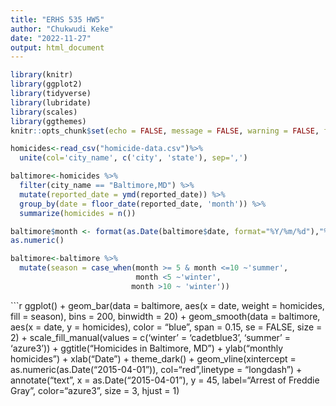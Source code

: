 ```yaml
---
title: "ERHS 535 HW5"
author: "Chukwudi Keke"
date: "2022-11-27"
output: html_document
---
```

```r
library(knitr)
library(ggplot2)
library(tidyverse)
library(lubridate)
library(scales)
library(ggthemes)
knitr::opts_chunk$set(echo = FALSE, message = FALSE, warning = FALSE, fig.width = 12, fig.height = 4, tidy = TRUE)
```

```r
homicides<-read_csv("homicide-data.csv")%>%
  unite(col='city_name', c('city', 'state'), sep=',') 
```

```r
baltimore<-homicides %>%
  filter(city_name == "Baltimore,MD") %>%
  mutate(reported_date = ymd(reported_date)) %>%
  group_by(date = floor_date(reported_date, 'month')) %>%
  summarize(homicides = n())
```

```r
baltimore$month <- format(as.Date(baltimore$date, format="%Y/%m/%d"),"%m") %>%
as.numeric()
```

```r
baltimore<-baltimore %>%
  mutate(season = case_when(month >= 5 & month <=10 ~'summer',
                            month <5 ~'winter',
                           month >10 ~ 'winter')) 
```

```r
ggplot() + 
  geom_bar(data = baltimore, aes(x = date, weight = homicides, fill = season), bins = 200, binwidth = 20) + 
  geom_smooth(data = baltimore, aes(x = date, y = homicides), 
              color = "blue", span = 0.15, se = FALSE, size = 2) + 
             scale_fill_manual(values = c('winter' = 'cadetblue3', 
                            'summer' = 'azure3')) +   ggtitle("Homicides in Baltimore, MD") + ylab("monthly homicides") + xlab("Date") + theme_dark() + 
  geom_vline(xintercept = as.numeric(as.Date("2015-04-01")), col="red",linetype = "longdash") + annotate("text", 
x = as.Date("2015-04-01"), y = 45, label="Arrest of \n Freddie Gray", color="azure3", size = 3, hjust = 1) 